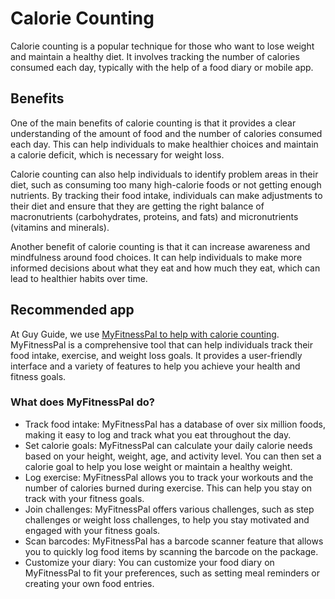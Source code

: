 # Calorie Counting

Calorie counting is a popular technique for those who want to lose weight and maintain a healthy diet. It involves tracking the number of calories consumed each day, typically with the help of a food diary or mobile app.

## Benefits
One of the main benefits of calorie counting is that it provides a clear understanding of the amount of food and the number of calories consumed each day. This can help individuals to make healthier choices and maintain a calorie deficit, which is necessary for weight loss.

Calorie counting can also help individuals to identify problem areas in their diet, such as consuming too many high-calorie foods or not getting enough nutrients. By tracking their food intake, individuals can make adjustments to their diet and ensure that they are getting the right balance of macronutrients (carbohydrates, proteins, and fats) and micronutrients (vitamins and minerals).

Another benefit of calorie counting is that it can increase awareness and mindfulness around food choices. It can help individuals to make more informed decisions about what they eat and how much they eat, which can lead to healthier habits over time.

## Recommended app

At Guy Guide, we use [MyFitnessPal to help with calorie counting](https://www.myfitnesspal.com/). MyFitnessPal is a comprehensive tool that can help individuals track their food intake, exercise, and weight loss goals. It provides a user-friendly interface and a variety of features to help you achieve your health and fitness goals.

### What does MyFitnessPal do?
- Track food intake: MyFitnessPal has a database of over six million foods, making it easy to log and track what you eat throughout the day.
- Set calorie goals: MyFitnessPal can calculate your daily calorie needs based on your height, weight, age, and activity level. You can then set a calorie goal to help you lose weight or maintain a healthy weight.
- Log exercise: MyFitnessPal allows you to track your workouts and the number of calories burned during exercise. This can help you stay on track with your fitness goals.
- Join challenges: MyFitnessPal offers various challenges, such as step challenges or weight loss challenges, to help you stay motivated and engaged with your fitness goals.
- Scan barcodes: MyFitnessPal has a barcode scanner feature that allows you to quickly log food items by scanning the barcode on the package.
- Customize your diary: You can customize your food diary on MyFitnessPal to fit your preferences, such as setting meal reminders or creating your own food entries.